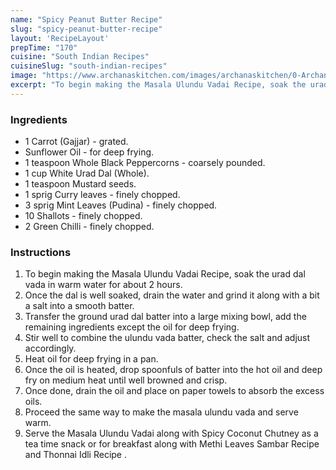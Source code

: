 ---
name: "Spicy Peanut Butter Recipe"
slug: "spicy-peanut-butter-recipe"
layout: 'RecipeLayout'
prepTime: "170"
cuisine: "South Indian Recipes"
cuisineSlug: "south-indian-recipes"
image: "https://www.archanaskitchen.com/images/archanaskitchen/0-Archanas-Kitchen-Recipes/2016/1-Archana/Ulundu_Vadai_Recipe-6.jpg"
excerpt: "To begin making the Masala Ulundu Vadai Recipe, soak the urad dal vada in warm water for about 2 hours"
---

### Ingredients

- 1 Carrot (Gajjar) - grated.
- Sunflower Oil - for deep frying.
- 1 teaspoon Whole Black Peppercorns - coarsely pounded.
- 1 cup White Urad Dal (Whole).
- 1 teaspoon Mustard seeds.
- 1 sprig Curry leaves - finely chopped.
- 3 sprig Mint Leaves (Pudina) - finely chopped.
- 10 Shallots - finely chopped.
- 2 Green Chilli - finely chopped.

### Instructions

1. To begin making the Masala Ulundu Vadai Recipe, soak the urad dal vada in warm water for about 2 hours.
1. Once the dal is well soaked, drain the water and grind it along with a bit a salt into a smooth batter.
1. Transfer the ground urad dal batter into a large mixing bowl, add the remaining ingredients except the oil for deep frying.
1. Stir well to combine the ulundu vada batter, check the salt and adjust accordingly.
1. Heat oil for deep frying in a pan.
1. Once the oil is heated, drop spoonfuls of batter into the hot oil and deep fry on medium heat until well browned and crisp.
1. Once done, drain the oil and place on paper towels to absorb the excess oils.
1. Proceed the same way to make the masala ulundu vada and serve warm.
1. Serve the Masala Ulundu Vadai along with Spicy Coconut Chutney as a tea time snack or for breakfast along with Methi Leaves Sambar Recipe and Thonnai Idli Recipe .
